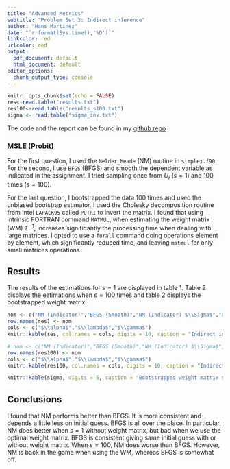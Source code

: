 ```yaml
---
title: "Advanced Metrics"
subtitle: "Problem Set 3: Indirect inference"
author: "Hans Martinez"
date: "`r format(Sys.time(),'%D')`"
linkcolor: red
urlcolor: red
output:
  pdf_document: default
  html_document: default
editor_options:
  chunk_output_type: console
---
```


```r
knitr::opts_chunk$set(echo = FALSE)
res<-read.table("results.txt")
res100<-read.table("results_s100.txt")
sigma <- read.table("sigma_inv.txt")
```

The code and the report can be found in my [github repo](https://github.com/hans-mtz/AdvMetrics/tree/master/PS3)

### MSLE (Probit)

For the first question, I used the `Nelder_Meade` (NM) routine in `simplex.f90`. For the second, I use `BFGS` (BFGS) and smooth the dependent variable as indicated in the assignment. I tried sampling once from $U_I$ ($s=1$) and 100 times ($s=100$). 

For the last question, I bootstrapped the data 100 times and used the unbiased bootstrap estimator. I used the Cholesky decomposition routine from Intel `LAPACK95` called `POTRI` to invert the matrix. I found that using intrinsic FORTRAN command `MATMUL`, when estimating the weight matrix (WM) $\Sigma^{-1}$, increases significantly the processing time when dealing with large matrices. I opted to use a `forall` command doing operations element by element, which significantly reduced time, and leaving `matmul` for only small matrices operations.

## Results 

The results of the estimations for $s=1$ are displayed in table 1. Table 2 displays the estimations when $s=100$ times and table 2 displays the bootstrapped weight matrix.

```r

nom <- c("NM (Indicator)","BFGS (Smooth)","NM (Indicator) $\\Sigma$","BFGS (Smooth) $\\Sigma$")
row.names(res) <- nom
cols <- c("$\\alpha$","$\\lambda$","$\\gamma$")
knitr::kable(res, col.names = cols, digits = 10, caption = "Indirect inference Probit, s=1")

```

```r

# nom <- c("NM (Indicator)","BFGS (Smooth)","NM (Indicator) $\\Sigma$","BFGS (Smooth) $\\Sigma$")
row.names(res100) <- nom
cols <- c("$\\alpha$","$\\lambda$","$\\gamma$")
knitr::kable(res100, col.names = cols, digits = 10, caption = "Indirect inference Probit, s=100")

```

```r


knitr::kable(sigma, digits = 5, caption = "Bootstrapped weight matrix $\\Sigma^{-1}$", row.names = FALSE, col.names = NULL)

```


## Conclusions

I found that NM performs better than BFGS. It is more consistent and  depends a little less on initial guess. BFGS is all over the place. In particular, NM does better when $s=1$ without weight matrix, but bad when we use the optimal weight matrix. BFGS is consistent giving same initial guess with or without weight matrix. When $s=100$, NM does worse than BFGS. However, NM is back in the game when using the WM, whereas BFGS is somewhat off.